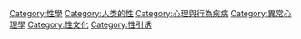 {{Catmore}}
{{Commons category|Paraphilias}}

{{DEFAULTSORT:paraphilia}}
[[Category:性學|Category:性學]]
[[Category:人类的性|Category:人类的性]]
[[Category:心理與行為疾病|Category:心理與行為疾病]]
[[Category:異常心理學|Category:異常心理學]]
[[Category:性文化|Category:性文化]]
[[Category:性引诱|Category:性引诱]]